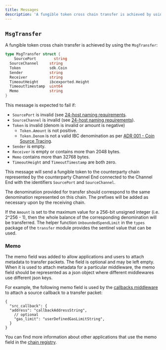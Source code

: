 ```yaml
---
title: Messages
description: 'A fungible token cross chain transfer is achieved by using the MsgTransfer:'
---
```


## `MsgTransfer`

A fungible token cross chain transfer is achieved by using the `MsgTransfer`:

```go
type MsgTransfer struct {
    SourcePort        string
  SourceChannel     string
  Token             sdk.Coin
  Sender            string
  Receiver          string
  TimeoutHeight     ibcexported.Height
  TimeoutTimestamp  uint64
  Memo              string
}
```

This message is expected to fail if:

* `SourcePort` is invalid (see [24-host naming requirements](https://github.com/cosmos/ibc/blob/master/spec/core/ics-024-host-requirements/README.md#paths-identifiers-separators).
* `SourceChannel` is invalid (see [24-host naming requirements](https://github.com/cosmos/ibc/blob/master/spec/core/ics-024-host-requirements/README.md#paths-identifiers-separators)).
* `Token` is invalid (denom is invalid or amount is negative)
  * `Token.Amount` is not positive.
  * `Token.Denom` is not a valid IBC denomination as per [ADR 001 - Coin Source Tracing](/docs/ibc/v7.8.x/architecture/adr-001-coin-source-tracing).
* `Sender` is empty.
* `Receiver` is empty or contains more than 2048 bytes.
* `Memo` contains more than 32768 bytes.
* `TimeoutHeight` and `TimeoutTimestamp` are both zero.

This message will send a fungible token to the counterparty chain represented by the counterparty Channel End connected to the Channel End with the identifiers `SourcePort` and `SourceChannel`.

The denomination provided for transfer should correspond to the same denomination represented on this chain. The prefixes will be added as necessary upon by the receiving chain.

If the `Amount` is set to the maximum value for a 256-bit unsigned integer (i.e. 2^256 - 1), then the whole balance of the corresponding denomination will be transferred. The helper function `UnboundedSpendLimit` in the `types` package of the `transfer` module provides the sentinel value that can be used.

### Memo

The memo field was added to allow applications and users to attach metadata to transfer packets. The field is optional and may be left empty. When it is used to attach metadata for a particular middleware, the memo field should be represented as a json object where different middlewares use different json keys.

For example, the following memo field is used by the [callbacks middleware](/docs/ibc/v7.8.x/04-middleware/02-callbacks/overview) to attach a source callback to a transfer packet:

```jsonc
{
  "src_callback": {
  "address": "callbackAddressString",
    // optional
    "gas_limit": "userDefinedGasLimitString",
  }
}
```

You can find more information about other applications that use the memo field in the [chain registry](https://github.com/cosmos/chain-registry/blob/master/_memo_keys/ICS20_memo_keys.json).
